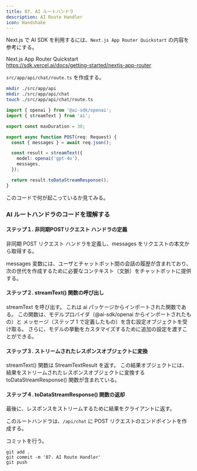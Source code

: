 ```yaml
---
title: 07. AI ルートハンドラ
description: AI Route Handler
icon: Handshake
---
```


Next.js で AI SDK を利用するには、`Next.js App Router Quickstart` の内容を参考にする。

Next.js App Router Quickstart<br />
https://sdk.vercel.ai/docs/getting-started/nextjs-app-router

`src/app/api/chat/route.ts` を作成する。

```bash title="Terminal"
mkdir ./src/app/api
mkdir ./src/app/api/chat
touch ./src/app/api/chat/route.ts
```

```ts title="src/app/api/chat/route.ts"
import { openai } from '@ai-sdk/openai';
import { streamText } from 'ai';

export const maxDuration = 30;

export async function POST(req: Request) {
  const { messages } = await req.json();

  const result = streamText({
    model: openai('gpt-4o'),
    messages,
  });

  return result.toDataStreamResponse();
}
```

このコードで何が起こっているか見てみる。

### AI ルートハンドラのコードを理解する

#### ステップ１. 非同期POSTリクエスト ハンドラの定義

非同期 POST リクエスト ハンドラを定義し、messages をリクエストの本文から取得する。

messages 変数には、ユーザとチャットボット間の会話の履歴が含まれており、
次の世代を作成するために必要なコンテキスト（文脈）をチャットボットに提供する。

#### ステップ２. streamText() 関数の呼び出し

streamText を呼び出す。
これは ai パッケージからインポートされた関数である。
この関数は、モデルプロバイダ（@ai-sdk/openai からインポートされたもの）と
メッセージ（ステップ 1 で定義したもの）を含む設定オブジェクトを受け取る。
さらに、モデルの挙動をカスタマイズするために追加の設定を渡すことができる。

#### ステップ３. ストリームされたレスポンスオブジェクトに変換

streamText() 関数は StreamTextResult を返す。
この結果オブジェクトには、結果をストリームされたレスポンスオブジェクトに変換する toDataStreamResponse() 関数が含まれている。

#### ステップ４. toDataStreamResponse() 関数の返却

最後に、レスポンスをストリームするために結果をクライアントに返す。

このルートハンドラは、`/api/chat` に POST リクエストのエンドポイントを作成する。

コミットを行う。

```shell title="Terminal"
git add .
git commit -m '07. AI Route Handler'
git push
```
